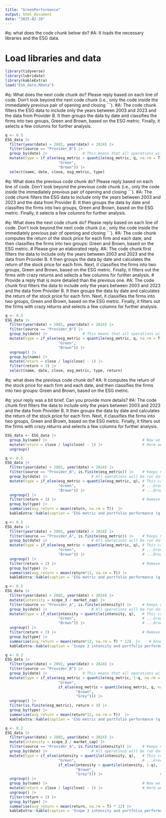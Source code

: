 ```yaml
---
title: "GreenPerformance"
output: html_document
date: "2025-02-20"
---
```


#q: what does the code chunk below do?
#A: It loads the necessary libraries and the ESG data.

# Load libraries and data
```r

library(tidyverse)
library(lubridate)
library(kableExtra)
load("ESG_data.RData")

```

#q: What does the next code chunk do? Please reply based on each line of code. Don't look beyond the next code chunk (i.e., only the code inside the immediately previous pair of opening and closing ```).
#A: The code chunk filters the ESG data to include only the years between 2003 and 2023 and the data from Provider B. It then groups the data by date and classifies the firms into two groups, Green and Brown, based on the ESG metric. Finally, it selects a few columns for further analysis.


```r
q <- 0.5
ESG_data |> 
  filter(year(date) > 2002, year(date) < 2024) |>
  filter(source == "Provider_B") |>
  group_by(date) |>                # This means that all operations will be run date by date, separately
  mutate(type = if_else(esg_metric > quantile(esg_metric, q, na.rm = T), # This creates the sorts...
                        "Green",                                         # ...Green if high ESG...
                        "Brown")) |>                                     # ...Brown if not
  select(name, date, close, esg_metric, type)                            # Select a few columns

```


#q: What does the previous code chunk do? Please reply based on each line of code. Don't look beyond the previous code chunk (i.e., only the code inside the immediately previous pair of opening and closing ```). 
#A: The code chunk filters the ESG data to include only the years between 2003 and 2023 and the data from Provider B. It then groups the data by date and classifies the firms into two groups, Green and Brown, based on the ESG metric. Finally, it selects a few columns for further analysis.




#q: What does the next code chunk do? Please reply based on each line of code. Don't look beyond the next code chunk (i.e., only the code inside the immediately previous pair of opening and closing ```).
#A: The code chunk computes the return of the stock price for each firm and each date, and then classifies the firms into two groups: Green and Brown, based on the ESG metric.
# Please give an elaborated reply. 
#A: The code chunk first filters the data to include only the years between 2003 and 2023 and the data from Provider B. It then groups the data by date and calculates the return of the stock price for each firm. Next, it classifies the firms into two groups, Green and Brown, based on the ESG metric. Finally, it filters out the firms with crazy returns and selects a few columns for further analysis.
# Provide a reply that is more detailed than the previous one.
#A: The code chunk first filters the data to include only the years between 2003 and 2023 and the data from Provider B. It then groups the data by date and calculates the return of the stock price for each firm. Next, it classifies the firms into two groups, Green and Brown, based on the ESG metric. Finally, it filters out the firms with crazy returns and selects a few columns for further analysis.


```r
q <- 0.5
ESG_data |> 
  filter(year(date) > 2002, year(date) < 2024) |>
  filter(source == "Provider_B") |>
  group_by(date) |>                # This means that all operations will be run date by date, separately
  mutate(type = if_else(esg_metric > quantile(esg_metric, q, na.rm = T), # This creates the sorts...
                        "Green",                                         # ...Green if high ESG...
                        "Brown")) |>                                     # ...Brown if not
  ungroup() |>
  group_by(name) |>                                                      # Now we group by firm
  mutate(return = close / lag(close) - 1) |>                             # Here we compute the return
  filter(return < 3) |>                                                  # Remove crazy returns
  select(name, date, close, esg_metric, type, return)

```

#q: what does the previous code chunk do?
#A: It computes the return of the stock price for each firm and each date, and then classifies the firms into two groups: Green and Brown, based on the ESG metric. 

#q: your reply was a bit brief. Can you provide more details?
#A: The code chunk first filters the data to include only the years between 2003 and 2023 and the data from Provider B. It then groups the data by date and calculates the return of the stock price for each firm. Next, it classifies the firms into two groups, Green and Brown, based on the ESG metric. Finally, it filters out the firms with crazy returns and selects a few columns for further analysis.

```r
ESG_data <- ESG_data |>  
  group_by(name) |>                                           # Now we group by firm
  mutate(return = close / lag(close) - 1) |>                  # Here we compute the return             
  ungroup() 
```


```r
q <- 0.5
ESG_data |> 
  filter(year(date) > 2002, year(date) < 2024) |>
  filter(source == "Provider_B", is.finite(esg_metric)) |>    # Keeps non missing ESG fields
  group_by(date) |>                    # All operations will be run date by date, separately
  mutate(type = if_else(esg_metric > quantile(esg_metric, q), # This creates the sorts...
                        "Green",                              # ...Green if high ESG...
                        "Brown")) |>                          # ...Brown if not
  ungroup() |>
  filter(return < 3) |>                                       # Remove crazy returns
  group_by(type) |>
  summarise(avg_return = mean(return, na.rm = T))  |>
  kableExtra::kable(caption = 'ESG metric and portfolio performance (q = 0.5) - Provider B')
```


```r
q <- 0.5
ESG_data |> 
  filter(year(date) > 2002, year(date) < 2024) |>
  filter(source == "Provider_A", is.finite(esg_metric)) |>    # Keeps non missing ESG fields
  group_by(date) |>                    # All operations will be run date by date, separately
  mutate(type = if_else(esg_metric < quantile(esg_metric, q), # This creates the sorts...
                        "Green",                              # ...Green if high ESG...
                        "Brown")) |>                          # ...Brown if not
  ungroup() |>
  filter(return < 2) |>                                       # Remove crazy returns!
  group_by(type) |>
  summarise(avg_return = mean(return*12, na.rm = T)) |>
  kableExtra::kable(caption = 'ESG metric and portfolio performance (q = 0.5) - Provider A')
```


```r
q <- 0.5
ESG_data |> 
  filter(year(date) > 2002, year(date) < 2024) |>
  mutate(intensity = scope_3 / market_cap) |>
  filter(source == "Provider_A", is.finite(intensity)) |>     # Keeps non missing ESG fields
  group_by(date) |>                    # All operations will be run date by date, separately
  mutate(type = if_else(intensity < quantile(intensity, q),   # This creates the sorts...
                        "Green",                              # ...Green if high ESG...
                        "Brown")) |>                          # ...Brown if not
  ungroup() |>
  filter(return < 2) |>                                       # Remove crazy returns
  group_by(type) |>
  summarise(avg_return = mean(return*12, na.rm = T) * 12)  |>    # Annualize
  kableExtra::kable(caption = 'Scope 3 intensity and portfolio performance (q = 0.5)')
```


```r
q <- 0.2
ESG_data |> 
  filter(year(date) > 2002, year(date) < 2024) |>
  filter(source == "Provider_B") |>
  group_by(date) |>                # This means that all operations will be run date by date, separately
  mutate(type = if_else(esg_metric > quantile(esg_metric, 1-q, na.rm = T),  # This creates the sorts...
                        "Green",                                            # Green if high
                        if_else(esg_metric < quantile(esg_metric, q, na.rm = T),
                                "Brown",                                 # ...Brown if low...
                                "Grey"))) |>                             # ... Grey otherwise
  ungroup() |>
  filter(is.finite(esg_metric), return < 3) |>
  group_by(type) |>
  summarize(avg_return = mean(return*12, na.rm = T))  |>
  kableExtra::kable(caption = 'ESG metric and portfolio performance (q = 0.2)')
```

```r
q <- 0.2
ESG_data |> 
  filter(year(date) > 2002, year(date) < 2024) |>
  mutate(intensity = scope_3 / market_cap) |>
  filter(source == "Provider_A", is.finite(intensity)) |>     # Keeps non missing ESG fields
  group_by(date) |>                    # All operations will be run date by date, separately
  mutate(type = if_else(intensity < quantile(intensity, q),   # This creates the sorts...
                        "Green",                              # ...Green if high ESG...
                        if_else(intensity > quantile(intensity, 1-q),
                                "Brown",
                                "Grey"))) |>                          # ...Brown if not
  ungroup() |>
  group_by(name) |>                                           # Now we group by firm
  mutate(return = close / lag(close) - 1) |>                  # Here we compute the return             
  ungroup() |>
  filter(return < 2) |>
  group_by(type) |>
  summarise(avg_return = mean(return, na.rm = T) * 12) |>
  kableExtra::kable(caption = 'Scope 3 intensity and portfolio performance (q = 0.2)')
```

